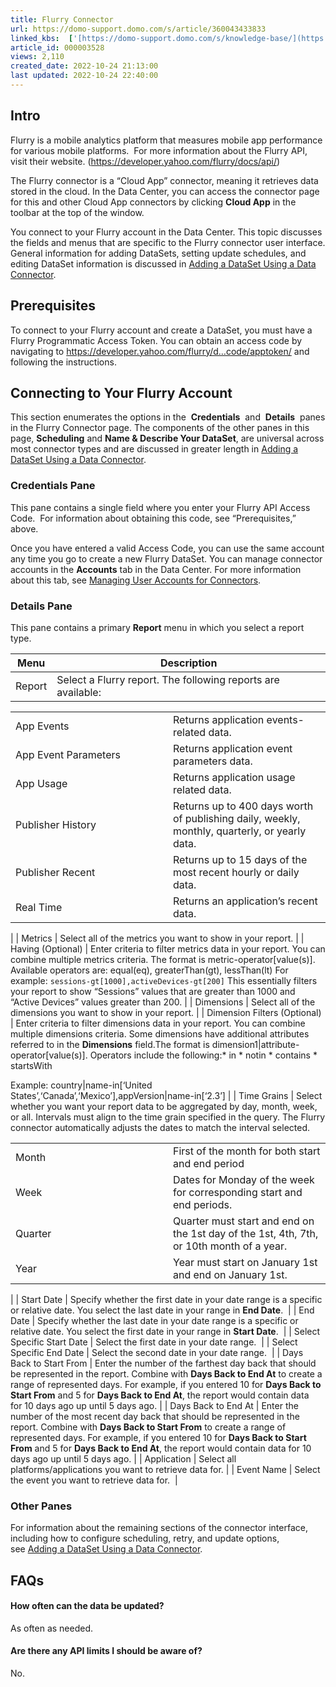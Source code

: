 ```yaml
---
title: Flurry Connector
url: https://domo-support.domo.com/s/article/360043433833
linked_kbs:  ['[https://domo-support.domo.com/s/knowledge-base/](https://domo-support.domo.com/s/knowledge-base/)', '[https://domo-support.domo.com/s/](https://domo-support.domo.com/s/)', '[https://domo-support.domo.com/s/topic/0TO5w000000ZammGAC](https://domo-support.domo.com/s/topic/0TO5w000000ZammGAC)', '[https://domo-support.domo.com/s/topic/0TO5w000000ZanLGAS](https://domo-support.domo.com/s/topic/0TO5w000000ZanLGAS)', '[https://domo-support.domo.com/s/topic/0TO5w000000ZaoQGAS](https://domo-support.domo.com/s/topic/0TO5w000000ZaoQGAS)', '[https://domo-support.domo.com/s/article/360042926274](https://domo-support.domo.com/s/article/360042926274)', '[https://domo-support.domo.com/s/article/360042926054](https://domo-support.domo.com/s/article/360042926054)', '[https://domo-support.domo.com/s/article/360043433833](https://domo-support.domo.com/s/article/360043433833)', '[https://domo-support.domo.com/s/topic/0TO5w000000ZaoQGAS/api-connectors](https://domo-support.domo.com/s/topic/0TO5w000000ZaoQGAS/api-connectors)', '[https://domo-support.domo.com/s/article/360043429933](https://domo-support.domo.com/s/article/360043429933)', '[https://domo-support.domo.com/s/article/360043429953](https://domo-support.domo.com/s/article/360043429953)', '[https://domo-support.domo.com/s/article/360042925494](https://domo-support.domo.com/s/article/360042925494)', '[https://domo-support.domo.com/s/article/360043429913](https://domo-support.domo.com/s/article/360043429913)', '[https://domo-support.domo.com/s/article/4408174643607](https://domo-support.domo.com/s/article/4408174643607)', '[https://domo-support.domo.com/s/login/](https://domo-support.domo.com/s/login/)']
article_id: 000003528
views: 2,110
created_date: 2022-10-24 21:13:00
last updated: 2022-10-24 22:40:00
---
```




Intro
-----


Flurry is a mobile analytics platform that measures mobile app performance for various mobile platforms.  For more information about the Flurry API, visit their website. ([https://developer.yahoo.com/flurry/docs/api/](https://developer.yahoo.com/flurry/docs/api/ "https://developer.yahoo.com/flurry/docs/api/"))


The Flurry connector is a "Cloud App" connector, meaning it retrieves data stored in the cloud. In the Data Center, you can access the connector page for this and other Cloud App connectors by clicking **Cloud App** in the toolbar at the top of the window.   


You connect to your Flurry account in the Data Center. This topic discusses the fields and menus that are specific to the Flurry connector user interface. General information for adding DataSets, setting update schedules, and editing DataSet information is discussed in [Adding a DataSet Using a Data Connector](/s/article/360042926274 "Adding a DataSet Using a Data Connector").


Prerequisites
-------------


To connect to your Flurry account and create a DataSet, you must have a Flurry Programmatic Access Token. You can obtain an access code by navigating to [https://developer.yahoo.com/flurry/d...code/apptoken/](https://developer.yahoo.com/flurry/docs/api/code/apptoken/ "https://developer.yahoo.com/flurry/docs/api/code/apptoken/") and following the instructions. 


Connecting to Your Flurry Account
---------------------------------


This section enumerates the options in the  **Credentials**  and  **Details**  panes in the Flurry Connector page. The components of the other panes in this page, **Scheduling** and **Name & Describe Your DataSet**, are universal across most connector types and are discussed in greater length in [Adding a DataSet Using a Data Connector](/s/article/360042926274 "Adding a DataSet Using a Data Connector").


### Credentials Pane


This pane contains a single field where you enter your Flurry API Access Code.  For information about obtaining this code, see "Prerequisites," above.


Once you have entered a valid Access Code, you can use the same account any time you go to create a new Flurry DataSet. You can manage connector accounts in the **Accounts** tab in the Data Center. For more information about this tab, see [Managing User Accounts for Connectors](/s/article/360042926054 "Managing User Accounts for Connectors").


### Details Pane


This pane contains a primary **Report** menu in which you select a report type.




| Menu | Description |
| --- | --- |
| Report | Select a Flurry report. The following reports are available:

|  |  |
| --- | --- |
| App Events | Returns application events-related data. |
| App Event Parameters | Returns application event parameters data. |
| App Usage | Returns application usage related data. |
| Publisher History | Returns up to 400 days worth of publishing daily, weekly, monthly, quarterly, or yearly data. |
| Publisher Recent | Returns up to 15 days of the most recent hourly or daily data. |
| Real Time | Returns an application's recent data. |

 |
| Metrics | Select all of the metrics you want to show in your report. |
| Having (Optional) | Enter criteria to filter metrics data in your report. You can combine multiple metrics criteria. The format is metric-operator[value(s)]. 
Available operators are: equal(eq), greaterThan(gt), lessThan(lt)
For example:
`sessions-gt[1000],activeDevices-gt[200]`
This essentially filters your report to show "Sessions" values that are greater than 1000 and "Active Devices" values greater than 200. |
| Dimensions | Select all of the dimensions you want to show in your report. |
| Dimension Filters (Optional) | Enter criteria to filter dimensions data in your report. You can combine multiple dimensions criteria. Some dimensions have additional attributes referred to in the **Dimensions** field.The format is dimension1|attribute-operator[value(s)]. Operators include the following:* in
* notin
* contains
* startsWith

Example:
country|name-in['United States','Canada','Mexico'],appVersion|name-in['2.3'] |
| Time Grains | Select whether you want your report data to be aggregated by day, month, week, or all. Intervals must align to the time grain specified in the query. The Flurry connector automatically adjusts the dates to match the interval selected. 

|  |  |
| --- | --- |
| Month | First of the month for both start and end period |
| Week | Dates for Monday of the week for corresponding start and end periods. |
| Quarter | Quarter must start and end on the 1st day of the 1st, 4th, 7th, or 10th month of a year. |
| Year | Year must start on January 1st and end on January 1st. |

 |
| Start Date | Specify whether the first date in your date range is a specific or relative date. You select the last date in your range in **End Date**.  |
| End Date | Specify whether the last date in your date range is a specific or relative date. You select the first date in your range in **Start Date**.  |
| Select Specific Start Date | Select the first date in your date range.  |
| Select Specific End Date | Select the second date in your date range.  |
| Days Back to Start From | Enter the number of the farthest day back that should be represented in the report. Combine with **Days Back to End At** to create a range of represented days.
For example, if you entered 10 for **Days Back to Start From** and 5 for **Days Back to End At**, the report would contain data for 10 days ago up until 5 days ago. |
| Days Back to End At | Enter the number of the most recent day back that should be represented in the report. Combine with **Days Back to Start From** to create a range of represented days.
For example, if you entered 10 for **Days Back to Start From** and 5 for **Days Back to End At**, the report would contain data for 10 days ago up until 5 days ago. |
| Application | Select all platforms/applications you want to retrieve data for. |
| Event Name | Select the event you want to retrieve data for.  |


### Other Panes


For information about the remaining sections of the connector interface, including how to configure scheduling, retry, and update options, see [Adding a DataSet Using a Data Connector](/s/article/360042926274 "Adding a DataSet Using a Data Connector").


FAQs
----


#### How often can the data be updated?


As often as needed.


#### Are there any API limits I should be aware of?


No.

